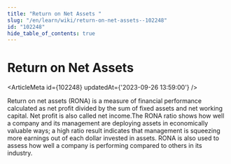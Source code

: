 ```yaml
---
title: "Return on Net Assets "
slug: "/en/learn/wiki/return-on-net-assets--102248"
id: "102248"
hide_table_of_contents: true
---
```



# Return on Net Assets 

<ArticleMeta id={102248} updatedAt={'2023-09-26 13:59:00'} />
<div className='border-solid border-b border-t-0 my-4 border-[var(--ifm-color-gray-300)]' />

Return on net assets (RONA) is a measure of financial performance calculated as net profit divided by the sum of fixed assets and net working capital. Net profit is also called net income.The RONA ratio shows how well a company and its management are deploying assets in economically valuable ways; a high ratio result indicates that management is squeezing more earnings out of each dollar invested in assets. RONA is also used to assess how well a company is performing compared to others in its industry.
